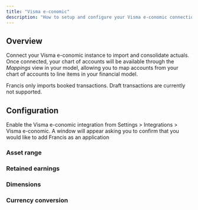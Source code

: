 ```yaml
---
title: "Visma e-conomic"
description: "How to setup and configure your Visma e-conomic connection."
---
```


## Overview

Connect your Visma e-conomic instance to import and consolidate actuals. Once connected, your chart of accounts will be available through the *Mappings* view in your model, allowing you to map accounts from your chart of accounts to line items in your financial model.

<Tip>
  Francis only imports booked transactions. Draft transactions are currently not supported.
</Tip>

## Configuration

Enable the Visma e-conomic integration from Settings > Integrations > Visma e-conomic. A window will appear asking you to confirm that you would like to add Francis as an application&#x20;

### Asset range



### Retained earnings

### Dimensions

### Currency conversion